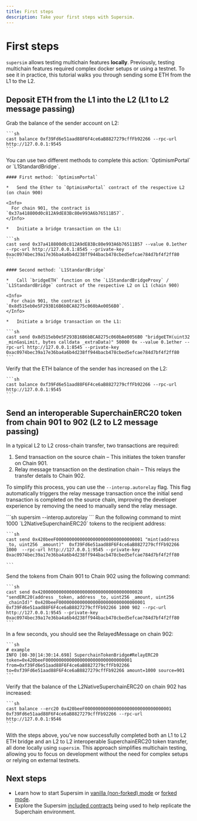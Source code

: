 ```yaml
---
title: First steps
description: Take your first steps with Supersim.
---
```





# First steps

`supersim` allows testing multichain features **locally**. Previously, testing multichain features required complex docker setups or using a testnet. To see it in practice, this tutorial walks you through sending some ETH from the L1 to the L2.

## Deposit ETH from the L1 into the L2 (L1 to L2 message passing)

<Steps>
  <Step title="Check initial balance on the L2 (chain 901)">
  Grab the balance of the sender account on L2:
  
    ```sh
    cast balance 0xf39Fd6e51aad88F6F4ce6aB8827279cffFb92266 --rpc-url http://127.0.0.1:9545
    ```
  </Step>

  <Step title="Send the Ether">
  You can use two different methods to complete this action: `OptimismPortal` or `L1StandardBridge`.
  
    #### First method: `OptimismPortal`
  
    *   Send the Ether to `OptimismPortal` contract of the respective L2 (on chain 900)
  
    <Info>
      For chain 901, the contract is `0x37a418800d0c812A9dE83Bc80e993A6b76511B57`.
    </Info>
  
    *   Initiate a bridge transaction on the L1:
  
    ```sh
    cast send 0x37a418800d0c812A9dE83Bc80e993A6b76511B57 --value 0.1ether --rpc-url http://127.0.0.1:8545 --private-key 0xac0974bec39a17e36ba4a6b4d238ff944bacb478cbed5efcae784d7bf4f2ff80
    ```
  
    #### Second method: `L1StandardBridge`
  
    *   Call `bridgeETH` function on the `L1StandardBridgeProxy` / `L1StandardBridge` contract of the respective L2 on L1 (chain 900)
  
    <Info>
      For chain 901, the contract is `0x8d515eb0e5F293B16B6bBCA8275c060bAe0056B0`.
    </Info>
  
    *   Initiate a bridge transaction on the L1:
  
    ```sh
    cast send 0x8d515eb0e5F293B16B6bBCA8275c060bAe0056B0 "bridgeETH(uint32 _minGasLimit, bytes calldata _extraData)" 50000 0x --value 0.1ether --rpc-url http://127.0.0.1:8545 --private-key 0xac0974bec39a17e36ba4a6b4d238ff944bacb478cbed5efcae784d7bf4f2ff80
    ```
  </Step>

  <Step title="Check the balance on the L2 (chain 901)">
  Verify that the ETH balance of the sender has increased on the L2:
  
    ```sh
    cast balance 0xf39Fd6e51aad88F6F4ce6aB8827279cffFb92266 --rpc-url http://127.0.0.1:9545
    ```
  </Step>
</Steps>

## Send an interoperable SuperchainERC20 token from chain 901 to 902 (L2 to L2 message passing)

In a typical L2 to L2 cross-chain transfer, two transactions are required:

1.  Send transaction on the source chain – This initiates the token transfer on Chain 901.
2.  Relay message transaction on the destination chain – This relays the transfer details to Chain 902.

To simplify this process, you can use the `--interop.autorelay` flag. This flag automatically triggers the relay message transaction once the initial send transaction is completed on the source chain, improving the developer experience by removing the need to manually send the relay message.

<Steps>
  <Step title="Start `supersim` with the autorelayer enabled">
  ```sh
    supersim --interop.autorelay 
    ```
  </Step>

  <Step title="Mint tokens to transfer on chain 901">
  Run the following command to mint 1000 `L2NativeSuperchainERC20` tokens to the recipient address:
  
    ```sh
    cast send 0x420beeF000000000000000000000000000000001 "mint(address _to, uint256 _amount)"  0xf39Fd6e51aad88F6F4ce6aB8827279cffFb92266 1000  --rpc-url http://127.0.0.1:9545 --private-key 0xac0974bec39a17e36ba4a6b4d238ff944bacb478cbed5efcae784d7bf4f2ff80
  
    ```
  </Step>

  <Step title="Initiate the send transaction on chain 901">
  Send the tokens from Chain 901 to Chain 902 using the following command:
  
    ```sh
    cast send 0x4200000000000000000000000000000000000028 "sendERC20(address _token, address _to, uint256 _amount, uint256 _chainId)" 0x420beeF000000000000000000000000000000001 0xf39Fd6e51aad88F6F4ce6aB8827279cffFb92266 1000 902 --rpc-url http://127.0.0.1:9545 --private-key 0xac0974bec39a17e36ba4a6b4d238ff944bacb478cbed5efcae784d7bf4f2ff80
    ```
  </Step>

  <Step title="Wait for the relayed message to appear on chain 902">
  In a few seconds, you should see the RelayedMessage on chain 902:
  
    ```sh
    # example
    INFO [08-30|14:30:14.698] SuperchainTokenBridge#RelayERC20 token=0x420beeF000000000000000000000000000000001 from=0xf39Fd6e51aad88F6F4ce6aB8827279cffFb92266 to=0xf39Fd6e51aad88F6F4ce6aB8827279cffFb92266 amount=1000 source=901
    ```
  </Step>

  <Step title="Check the balance on chain 902">
  Verify that the balance of the L2NativeSuperchainERC20 on chain 902 has increased:
  
    ```sh
    cast balance --erc20 0x420beeF000000000000000000000000000000001 0xf39Fd6e51aad88F6F4ce6aB8827279cffFb92266 --rpc-url http://127.0.0.1:9546
    ```
  </Step>
</Steps>

With the steps above, you've now successfully completed both an L1 to L2 ETH bridge and an L2 to L2 interoperable SuperchainERC20 token transfer, all done locally using `supersim`. This approach simplifies multichain testing, allowing you to focus on development without the need for complex setups or relying on external testnets.

## Next steps

*   Learn how to start Supersim in [vanilla (non-forked) mode](/app-developers/tutorials/supersim/reference/vanilla) or [forked mode](/app-developers/tutorials/supersim/reference/fork).
*   Explore the Supersim [included contracts](/app-developers/tutorials/supersim/chain-env/included-contracts) being used to help replicate the Superchain environment.
